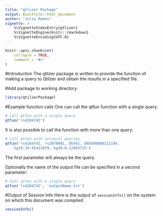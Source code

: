 ```yaml
---
title: "qtlizer Package"
output: BiocStyle::html_document
author: "Julia Remes"
vignette: >
    %\VignetteIndexEntry{qtlizer}
    %\VignetteEngine{knitr::rmarkdown}
    %\VignetteEncoding{UTF-8}
---
```





```r
knitr::opts_chunk$set(
    collapse = TRUE,
    comment = "#>"
)
```

#Introduction 
The qtlizer package is written to provide the function of making a query 
to Qtilzer and obtain the results in a specified file.

#Add package to working directory
```r
library(qtilzerPackage)
```


#Example function calls
One can call the qtfun function with a single query: 
```r
# Call qtfun with a single query
qtfun('rs4284742')
```

It is also possible to call the function with more than one query:
```r
# Call qtfun with serveral queries
qtfun('rs4284742, rs2070901, DEFA1, ENSG00000122194, 
    hg19:19:45412079, hg38:6:12903725')
```

The first parameter will always be the query.

Optionally the name of the output file can 
be specified in a second parameter:
```r
# Call qtfun with a single query
qtfun('rs4284742', 'outputName.txt')
```

#Output of Session Info
Here is the output of ```sessionInfo()``` on the system 
on which this document was compiled: 
```r
sessionInfo()
```

